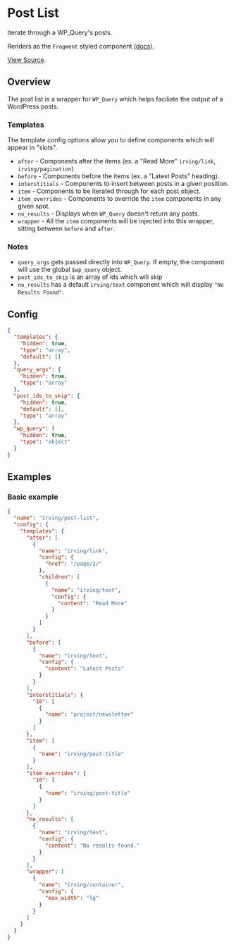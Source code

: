 <Meta title="WordPress Components|Post List" />

# Post List
Iterate through a WP_Query's posts.

Renders as the `Fragment` styled component [(docs)](?path=/docs/styled-components-fragment--basic-eample).

[View Source](https://github.com/alleyinteractive/wp-irving/tree/main/inc/components/components/post-list).

## Overview
The post list is a wrapper for `WP_Query` which helps faciliate the output of a WordPress posts.

### Templates
The template config options allow you to define components which will appear in "slots".

* `after` - Components after the items (ex. a "Read More" `irving/link`, `irving/pagination`)
* `before` - Components before the items (ex. a "Latest Posts" heading).
* `interstitials` - Components to insert between posts in a given position.
* `item` - Components to be iterated through for each post object.
* `item_overrides` - Components to override the `item` components in any given spot.
* `no_results` - Displays when `WP_Query` doesn't return any posts.
* `wrapper` - All the `item` components will be injected into this wrapper, sitting between `before` and `after`.

### Notes
* `query_args` gets passed directly into `WP_Query`. If empty, the component will use the global `$wp_query` object.
* `post_ids_to_skip` is an array of ids which will skip
* `no_results` has a default `irving/text` component which will display `"No Results Found"`.

## Config
```json
{
  "templates": {
    "hidden": true,
    "type": "array",
    "default": []
  },
  "query_args": {
    "hidden": true,
    "type": "array"
  },
  "post_ids_to_skip": {
    "hidden": true,
    "default": [],
    "type": "array"
  },
  "wp_query": {
    "hidden": true,
    "type": "object"
  }
}
```

## Examples

### Basic example
```json
{
  "name": "irving/post-list",
  "config": {
    "templates": {
      "after": [
        {
          "name": "irving/link",
          "config": {
            "href": "/page/2/"
          },
          "children": [
            {
              "name": "irving/text",
              "config": {
                "content": "Read More"
              }
            }
          ]
        }
      ],
      "before": [
        {
          "name": "irving/text",
          "config": {
            "content": "Latest Posts"
          }
        }
      ],
      "interstitials": {
        "10": [
          {
            "name": "project/newsletter"
          }
        ]
      },
      "item": [
        {
          "name": "irving/post-title"
        }
      ],
      "item_overrides": {
        "10": [
          {
            "name": "irving/post-title"
          }
        ]
      },
      "no_results": [
        {
          "name": "irving/text",
          "config": {
            "content": "No results found."
          }
        }
      ],
      "wrapper": [
        {
          "name": "irving/container",
          "config": {
            "max_width": "lg"
          }
        }
      ]
    }
  }
}
```
